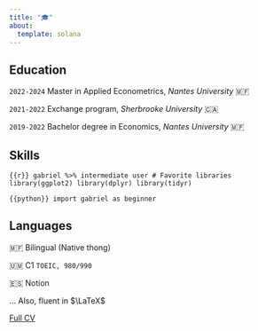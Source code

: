 ```yaml
---
title: "🎓"
about:
  template: solana
---
```


## Education

`2022-2024` Master in Applied Econometrics, *Nantes University* 🇲🇫

`2021-2022` Exchange program, *Sherbrooke University* 🇨🇦

`2019-2022` Bachelor degree in Economics, *Nantes University* 🇲🇫

## Skills

``` {{r}}
gabriel %>% intermediate user
# Favorite libraries 
library(ggplot2)
library(dplyr)
library(tidyr)
```

``` {{python}}
import gabriel as beginner
```

## Languages

🇲🇫 Bilingual (Native thong)

🇺🇲 C1 `TOEIC, 980/990`

🇪🇸 Notion

... Also, fluent in $\LaTeX$

[Full CV](CV.pdf)

